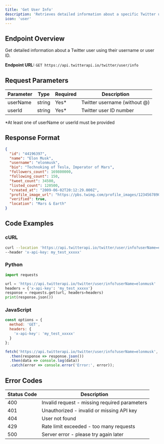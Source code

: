 ```yaml
---
title: 'Get User Info'
description: 'Retrieves detailed information about a specific Twitter user'
icon: 'user'
---
```


## Endpoint Overview

Get detailed information about a Twitter user using their username or user ID.

**Endpoint URL:** `GET https://api.twitterapi.io/twitter/user/info`

## Request Parameters

| Parameter | Type   | Required | Description                                      |
| --------- | ------ | -------- | ------------------------------------------------ |
| userName  | string | Yes*     | Twitter username (without @)                     |
| userId    | string | Yes*     | Twitter user ID number                           |

*At least one of userName or userId must be provided

## Response Format

```json
{
  "id": "44196397",
  "name": "Elon Musk",
  "username": "elonmusk",
  "bio": "Technoking of Tesla, Imperator of Mars",
  "followers_count": 169800000,
  "following_count": 150,
  "tweet_count": 34500,
  "listed_count": 120500,
  "created_at": "2009-06-02T20:12:29.000Z",
  "profile_image_url": "https://pbs.twimg.com/profile_images/1234567890/elon_musk_normal.jpg",
  "verified": true,
  "location": "Mars & Earth"
}
```

## Code Examples

### cURL

```bash
curl --location 'https://api.twitterapi.io/twitter/user/info?userName=elonmusk' \
--header 'x-api-key: my_test_xxxxx'
```

### Python

```python
import requests

url = 'https://api.twitterapi.io/twitter/user/info?userName=elonmusk'
headers = {'x-api-key': 'my_test_xxxxx'}
response = requests.get(url, headers=headers)
print(response.json())
```

### JavaScript

```javascript
const options = {
  method: 'GET',
  headers: {
    'x-api-key': 'my_test_xxxxx'
  }
};

fetch('https://api.twitterapi.io/twitter/user/info?userName=elonmusk', options)
  .then(response => response.json())
  .then(data => console.log(data))
  .catch(error => console.error('Error:', error));
```

## Error Codes

| Status Code | Description                                        |
| ----------- | -------------------------------------------------- |
| 400         | Invalid request - missing required parameters      |
| 401         | Unauthorized - invalid or missing API key          |
| 404         | User not found                                     |
| 429         | Rate limit exceeded - too many requests            |
| 500         | Server error - please try again later              |
